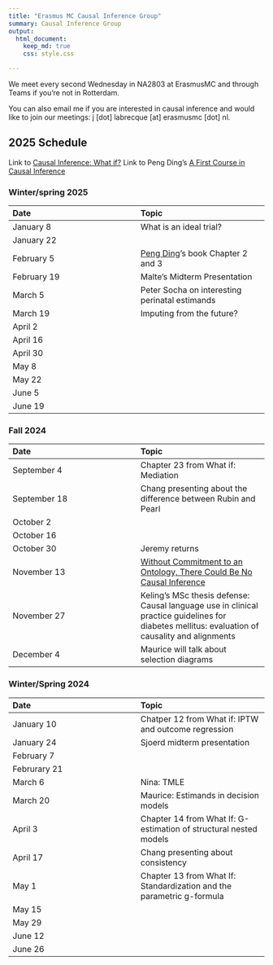 ```yaml
---
title: "Erasmus MC Causal Inference Group"
summary: Causal Inference Group
output:
  html_document:
    keep_md: true
    css: style.css

---
```




We meet every second Wednesday in NA2803 at ErasmusMC and through Teams if you're not in Rotterdam.

You can also email me if you are interested in causal inference and would like to join our meetings: j [dot] labrecque [at] erasmusmc [dot] nl.

## 2025 Schedule

Link to [Causal Inference: What if?](https://www.hsph.harvard.edu/miguel-hernan/causal-inference-book/)
Link to Peng Ding's [A First Course in Causal Inference](https://arxiv.org/abs/2305.18793)


### Winter/spring 2025

|Date|Topic|
|:------ |:------ |
|January 8|What is an ideal trial?|
|January 22||
|February 5|[Peng Ding](https://arxiv.org/abs/2305.18793)'s book Chapter 2 and 3|
|February 19| Malte's Midterm Presentation|
|March 5|Peter Socha on interesting perinatal estimands |
|March 19 |Imputing from the future? |
|April 2| |
|April 16| |
|April 30| |
|May 8 | |
|May 22 | |
|June 5 | |
| June 19| |


### Fall 2024

|Date|Topic|
|:------ |:------ |
|September 4|Chapter 23 from What if: Mediation|
|September 18|Chang presenting about the difference between Rubin and Pearl|
|October 2||
|October 16||
|October 30|Jeremy returns|
|November 13|[Without Commitment to an Ontology, There Could Be No Causal Inference](https://pubmed.ncbi.nlm.nih.gov/35383645/)|
|November 27|Keling's MSc thesis defense: Causal language use in clinical practice guidelines for diabetes mellitus: evaluation of causality and alignments|
|December 4| Maurice will talk about selection diagrams|


### Winter/Spring 2024

|Date|Topic|
|:------ |:------ |
|January 10| Chatper 12 from What if: IPTW and outcome regression|
|January 24|Sjoerd midterm presentation|
|February 7||
|Februrary 21||
|March 6|Nina: TMLE|
|March 20|Maurice: Estimands in decision models|
|April 3|Chapter 14 from What If: G-estimation of structural nested models|
|April 17|Chang presenting about consistency|
|May 1|Chapter 13 from What If: Standardization and the parametric g-formula|
|May 15||
|May 29||
|June 12||
|June 26||




